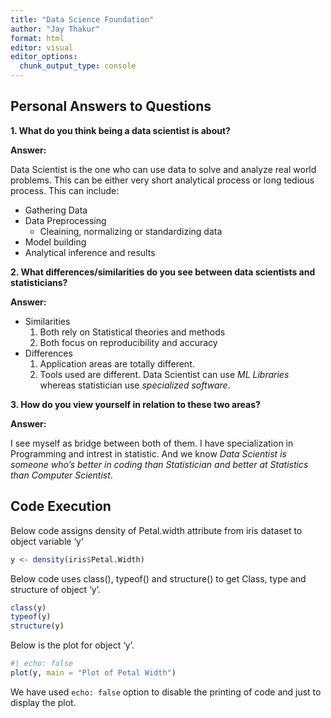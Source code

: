 ```yaml
---
title: "Data Science Foundation"
author: "Jay Thakur"
format: html
editor: visual
editor_options: 
  chunk_output_type: console
---
```


## Personal Answers to Questions

**1. What do you think being a data scientist is about?**

**Answer:**

Data Scientist is the one who can use data to solve and analyze real world problems. This can be either very short analytical process or long tedious process. This can include:

-   Gathering Data
-   Data Preprocessing
    -   Cleaining, normalizing or standardizing data
-   Model building
-   Analytical inference and results

**2. What differences/similarities do you see between data scientists and statisticians?**

**Answer:**

-   Similarities
    1.  Both rely on Statistical theories and methods
    2.  Both focus on reproducibility and accuracy
-   Differences
    1.  Application areas are totally different.
    2.  Tools used are different. Data Scientist can use *ML Libraries* whereas statistician use *specialized software*.

**3. How do you view yourself in relation to these two areas?**

**Answer:**

I see myself as bridge between both of them. I have specialization in Programming and intrest in statistic. And we know *Data Scientist is someone who's better in coding than Statistician and better at Statistics than Computer Scientist*.

## Code Execution

Below code assigns density of Petal.width attribute from iris dataset to object variable 'y'

```r
y <- density(iris$Petal.Width)
```

Below code uses class(), typeof() and structure() to get Class, type and structure of object 'y'.

```r
class(y)
typeof(y)
structure(y)
```

Below is the plot for object 'y'.

```r
#| echo: false
plot(y, main = "Plot of Petal Width")
```

We have used `echo: false` option to disable the printing of code and just to display the plot.
